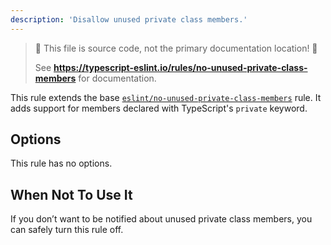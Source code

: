 ```yaml
---
description: 'Disallow unused private class members.'
---
```



> 🛑 This file is source code, not the primary documentation location! 🛑
>
> See **https://typescript-eslint.io/rules/no-unused-private-class-members** for documentation.

This rule extends the base [`eslint/no-unused-private-class-members`](https://eslint.org/docs/rules/no-unused-private-class-members) rule.
It adds support for members declared with TypeScript's `private` keyword.

## Options

This rule has no options.

## When Not To Use It

If you don’t want to be notified about unused private class members, you can safely turn this rule off.
